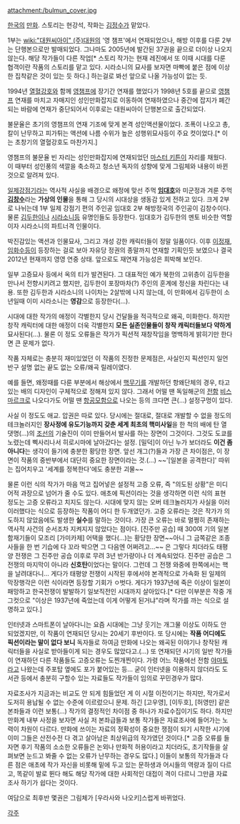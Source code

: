 attachment:/bulmun_cover.jpg

[[한국]]의 [[만화]]. 스토리는 현강석, 작화는 [[김정수]]가 맡았다. 

1부는 [[wiki:"대원씨아이" (주)대원]]의 '영 챔프'에서 연재되었으나, 해방 이후를 다룬 2부는 단행본으로만 발매되었다. 그나마도 2005년에 발간된 37권을 끝으로 더이상 나오지 않는다. 해당 작가들이 다른 작업[* 스토리 작가는 현재 레진에서 또 이때 시대를 다룬 협객이란 작품의 스토리를 맡고 있다. 시라소니의 묘사를 보자면 마빡에 붙은 점에 이상한 집착같은 것이 있는 듯 하다.] 하는걸로 봐선 앞으로 나올 가능성이 없는 듯. 

1994년 [[열혈강호]]와 함께 [[영챔프]]에 장기간 연재를 했었다가 1998년 5호를 끝으로 [[영챔프]] 연재를 마치고 자매지인 성인만화잡지로 이동하여 연재하였으나 중간에 잡지가 폐간되는 바람에 연재가 중단되어서 이후로는 대원씨아이 단행본으로 출간되었다.

불문율은 초기의 영챔프의 연재 기조에 맞게 본격 성인액션물이었다.
조폭이 나오고 총,칼이 난무하고 피가튀는 액션에 나름 수위가 높은 성행위묘사등이 주요 컷이었다.[* 이는 초창기의 열혈강호도 마찬가지.]

영챔프의 불문율 빈 자리는 성인만화잡지에 연재되었던 [[마스터 키튼]]이 자리를 채웠다. 이 때부터 성인풍의 색깔을 축소하고 청소년 독자의 성향에 맞게 그림체와 내용이 바뀐 것으로 알려져 있다.

[[일제강점기]]라는 역사적 사실을 배경으로 왜정에 맞선 주먹 '''[[임대호]]'''와 미군정과 겨룬 주먹 '''[[김창수]]'''라는 '''가상의 인물'''을 통해 그 당시의 시대상을 생동감 있게 전하고 있다. 크게 2부로 나뉘는데 1부 일제 강점기 편의 주인공 임대호 2부 해방정국의 주인공이 김창수이다. 물론 [[김두한]]이나 [[시라소니]]등 유명인들도 등장한다. 임대호가 김두한의 멘토 비슷한 역할이자 시라소니의 파트너격 인물이다. 

박진감있는 액션과 인물묘사, 그리고 개성 강한 캐릭터들이 정말 일품이다. 이후 [[이정재]], [[임화수]]등이 등장하는 걸로 보아 자유당 정권의 종말까지 연재할 기획인듯 보였으나 결국 2012년 현재까지 영영 연중 상태. 앞으로도 재연재 가능성은 희박해 보인다.

일부 고증묘사 등에서 옥의 티가 발견된다. 그 대표적인 예가 북한의 고위층이 김두한을 만나서 전향시키려고 했지만, 김두한이 포장마차(?) 주인의 훈계에 정신을 차린다는 내용. 또한 김두한과 시라소니의 나이차는 2살밖에 나지 않는데, 이 만화에서 김두한이 소년일때 이미 시라소니는 '''영감'''으로 등장한다(…). 

시대에 대한 작가의 애정이 각별한지 당시 건달들을 적극적으로 왜곡, 미화한다. 하지만 창작 캐릭터에 대한 애정이 더욱 각별한지 '''모든 실존인물들이 창작 캐릭터들보다 약하게''' 묘사된다(…). 물론 이 정도 오류들은 작가가 픽션적 재창작임을 명백하게 밝히기만 한다면 큰 문제가 없다. 

작품 자체로는 충분히 재미있었던 이 작품의 진정한 문제점은, 사실인지 픽션인지 일언반구 설명 없는 끝도 없는 오류/왜곡 릴레이였다.

예를 들면, 왜정때를 다룬 부분에서 해상에서 [[핵무기]]를 개발하던 항왜단체의 경우, 타고있는 배의 디자인이 구체적으로 정해져 있지 않다. 그래서 어떨 땐 독일해군의 [[전함]] [[비스마르크]]로 나오다가도 어떨 땐 [[항공모함]]으로 나오는 등의 크다면 큰(…) 설정구멍이 있다. 

사실 이 정도도 애교. 압권은 따로 있다. 당시에는 절대로, 절대로 개발할 수 없을 정도의 테크놀러지인 '''장사정에 유도기능까지 갖춘 세계 최초의 핵미사일'''을 한 척의 배에 탄 열 댓명(…)의 [[조선]]의 기술진이 이미 만들어서 발사를 하는 장면이 그것이다. 그것도 도쿄를 노렸는데 삑사리나서 히로시마에 날아갔다는 설정. [밀덕]이 아닌 누가 보더라도 '''이건 좀 아니다'''는 생각이 들기에 충분한 황당한 장면. 앞선 개그(?)들과 가장 큰 차이점은, 이 장면이 작품의 중반부에서 대단히 중요한 장면이라는 것.(…) ~~'[일본을 공격한다]' 따위는 집어치우고 '세계를 정복한다'에도 충분한 괴물~~

물론 이런 식의 작가가 마음 먹고 집어넣은 설정적 고증 오류, 즉 "의도된 상황"은 미디어적 과장으로 넘어가 줄 수도 있다. 애초에 픽션이라는 것을 생각하면 이런 식의 표현 정도는 고증 오류라고 치지도 않는다. 시대에 맞지 않는 오버 테크놀러지가 사실을 이러이러했다는 식으로 등장하는 작품이 어디 한 두개였던가. 고증 오류라는 것은 작가가 의도하지 않았음에도 발생한 '''실수'''를 말하는 것이다. 
가장 큰 오류는 바로 멀쩡히 존재하는 역사적 사건의 순서조차 지켜지지 않았다는 점이다. [진주만 공습] 때 300여 기의 일본 함재기들이 모조리 [가미카제] 어택을 했다(…)는 황당한 장면~~아니 그 금쪽같은 조종사들을 한 번 기습에 다 꼬라 박으면 그 다음엔 어쩌려고...~~ 은 그렇다 치더라도 태평양 전쟁은 그 진주만 공습 이후로 무려 3년 반가량이나 더 계속되었다. 진주만 공습은 그 전쟁의 마지막이 아니라 '''신호탄'''이었다는 말이다. 그런데 그 전쟁 와중에 한쪽에서는 핵을 날려대다니... 게다가 태평양 전쟁이 시작된 후에서야 본격적으로 가속화 된 일제의 막장행각은 이런 식이라면 등장할 기회가 ㅇ벗다. 게다가 1937년에 죽은 이상이 일본이 패망하고 한국전쟁이 발발하기 일보직전인 시대까지 살아있다.[* 다만 이부분은 작중 개그컷으로 "이상은 1937년에 죽었는데 이게 어떻게 된거냐"라며 작가를 까는 식으로 설명하고 있다.]

인터넷과 스마트폰이 날아다니는 요즘 시대에는 그냥 웃기는 개그물 이상도 이하도 안 되었겠지만, 이 작품이 연재되던 당시는 20세기 후반이다. 또 당시에는 '''작품 어디에도 픽션이라는 말이 없다 보니''' 독자들로 하여금 만화에 나오는 왜곡된 이야기나 창작된 캐릭터들을 사실로 받아들이게 되는 경우도 많았다고.(…) 또 연재되던 시기의 일반 작가들이 연재하던 다른 작품들도 고증오류는 도찐개찐이다. 가령 어느 작품에선 전함 [[야마토]]라고 나왔는데 주포탑 옆에도 포가 붙어있는 등... 굳이 인터넷을 이용하지 않더라도 도서관 등에서 충분히 구할수 있는 자료들도 작가들이 임의로 꾸민경우가 많다.

자료조사가 지금과는 비교도 안 되게 힘들었던 게 이 시절 이전이기는 하지만, 작가로서 도저히 용납될 수 없는 수준에 이르렀으니 문제. 하긴 [고우영], [이두호], [허영만] 같은 본좌들과 이런 보통(…) 작가의 결정적인 차이점 중 하나가 자료수집이기도 하다. 
하지만 만화계 내부 사정을 보자면 사실 저 본좌급들과 보통 작가들은 자료조사에 들어가는 노력이 차원이 다르다. 만화에 쓰이는 자료의 정확성이 중요한 쟁점이 되기 시작한 시기에 이미 그들은 산전수전 다 겪고 살아남은 최상위급의 작가였던 것이다.[* 고증 오류를 들자면 후기 작품의 소소한 오류들은 논외나 만화적 허용이라고 치더라도, 초기작들을 살펴보면 눈드고 봐줄 수 없는 오류가 난무하는 경우도 많다.] 이들이 보통의 작가들과 다른 점은 애초에 작가 자신을 비롯해 밑에 두고 있는 문하생과 어시들의 역량과 질이 다르고, 똑같이 발로 뛴다 해도 해당 작가에 대한 사회적인 대접이 격이 다르니 그만큼 자료조사 하기가 쉽다는 것이다.

여담으로 최후반 몇권은 그림체가 [우라사와 나오키]스럽게 바뀌었다.



[[각주]]

